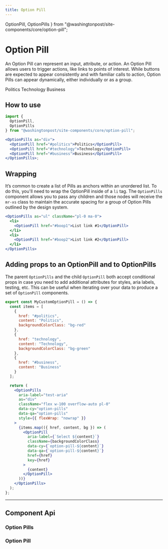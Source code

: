 ```yaml
--- 
title: Option Pill 
---
```


  OptionPill,
  OptionPills
} from "@washingtonpost/site-components/core/option-pill";

# Option Pill

<!-- Description of component -->
<p className="font-xs font-light font--subhead">
An Option Pill can represent an input, attribute, or action. An Option Pill 
allows users to trigger actions, like links to points of interest. While 
buttons are expected to appear consistently and with familiar calls to action, 
Option Pills can appear dynamically, either individually or as a group.
</p>


<!-- Live Example of component import live component above-->

<Container className="pa-sm">
    <OptionPills as="div">
        <OptionPill href="#politics">Politics</OptionPill>
        <OptionPill href="#technology">Technology</OptionPill>
        <OptionPill href="#business">Business</OptionPill>
    </OptionPills>
</Container>

<Tabs isDesignDoc={false} relatedUrl="design/uncategorized/option-pill"/>


## How to use

```jsx
import {
  OptionPill,
  OptionPills
} from "@washingtonpost/site-components/core/option-pill";

<OptionPills as="div">
  <OptionPill href="#politics">Politics</OptionPill>
  <OptionPill href="#technology">Technology</OptionPill>
  <OptionPill href="#business">Business</OptionPill>
</OptionPills>;
```

## Wrapping

It’s common to create a list of Pills as anchors within an unordered list. To do this, you'll need to wrap the OptionPill inside of a `li` tag. The `OptionPills` component allows you to pass any children and those nodes will receive the `mr-xs` class to maintain the accurate spacing for a group of Option Pills outlined by the design system.

```jsx
<OptionPills as="ul" className="pl-0 ma-0">
  <li>
    <OptionPill href="#boop1">List link #1</OptionPill>
  </li>
  <li>
    <OptionPill href="#boop2">List link #2</OptionPill>
  </li>
</OptionPills>
```

## Adding props to an OptionPill and to OptionPills

The parent `OptionPills` and the child `OptionPill` both accept conditional props in case you need to add additional attributes for styles, aria labels, testing, etc. This can be useful when iterating over your data to produce a set of `OptionPill` components.

```jsx
export const MyCustomOptionPill = () => {
  const items = [
    {
      href: "#politics",
      content: "Politics",
      backgroundColorClass: "bg-red"
    },
    {
      href: "technology",
      content: "Technology",
      backgroundColorClass: "bg-green"
    },
    {
      href: "#business",
      content: "Business"
    }
  ];

  return (
    <OptionPills
      aria-label="test-aria"
      as="div"
      className="flex w-100 overflow-auto pl-0"
      data-cy="option-pills"
      data-qa="option-pills"
      style={{ flexWrap: "nowrap" }}
    >
      {items.map(({ href, content, bg }) => (
        <OptionPill
          aria-label={`Select ${content}`}
          className={backgroundColorClass}
          data-cy={`option-pill-${content}`}
          data-qa={`option-pill-${content}`}
          href={href}
          key={href}
        >
          {content}
        </OptionPill>
      ))}
    </OptionPills>
  );
};
```

---
## Component Api

### Option Pills
<div className="mb-lg">
<ApiTable componentName="optionpills"/>
</div>

### Option Pill

<div className="mb-lg">
<ApiTable componentName="optionpill"/>
</div>